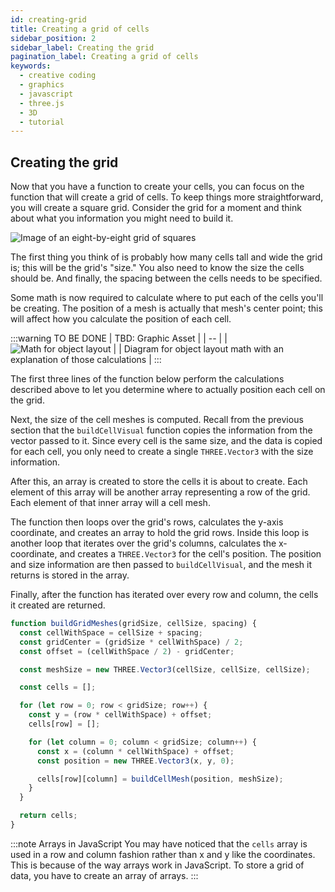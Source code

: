 ```yaml
---
id: creating-grid
title: Creating a grid of cells
sidebar_position: 2
sidebar_label: Creating the grid
pagination_label: Creating a grid of cells
keywords:
  - creative coding
  - graphics
  - javascript
  - three.js
  - 3D
  - tutorial
---
```


## Creating the grid

Now that you have a function to create your cells, you can focus on the function that will create a grid of cells. To keep things more straightforward, you will create a square grid. Consider the grid for a moment and think about what you information you might need to build it.

![Image of an eight-by-eight grid of squares](assets/square-grid.png "The grid")

The first thing you think of is probably how many cells tall and wide the grid is; this will be the grid's "size." You also need to know the size the cells should be. And finally, the spacing between the cells needs to be specified.

Some math is now required to calculate where to put each of the cells you'll be creating. The position of a mesh is actually that mesh's center point; this will affect how you calculate the position of each cell.

:::warning TO BE DONE
| TBD: Graphic Asset |
| -- |
| ![Math for object layout](../../static/img/asset-required.png "Math for object layout") |
| Diagram for object layout math with an explanation of those calculations |
:::

The first three lines of the function below perform the calculations described above to let you determine where to actually position each cell on the grid.

Next, the size of the cell meshes is computed. Recall from the previous section that the `buildCellVisual` function copies the information from the vector passed to it. Since every cell is the same size, and the data is copied for each cell, you only need to create a single `THREE.Vector3` with the size
information.

After this, an array is created to store the cells it is about to create. Each element of this array will be another array representing a row of the grid. Each element of that inner array will a cell mesh.

The function then loops over the grid's rows, calculates the y-axis coordinate, and creates an array to hold the grid rows. Inside this loop is another loop that iterates over the grid's columns, calculates the x-coordinate, and creates a `THREE.Vector3` for the cell's position. The position and size information are then passed to `buildCellVisual`, and the mesh it returns is stored in the array.

Finally, after the function has iterated over every row and column, the cells it created are returned.

```javascript
function buildGridMeshes(gridSize, cellSize, spacing) {
  const cellWithSpace = cellSize + spacing;
  const gridCenter = (gridSize * cellWithSpace) / 2;
  const offset = (cellWithSpace / 2) - gridCenter;

  const meshSize = new THREE.Vector3(cellSize, cellSize, cellSize);

  const cells = [];

  for (let row = 0; row < gridSize; row++) {
    const y = (row * cellWithSpace) + offset;
    cells[row] = [];

    for (let column = 0; column < gridSize; column++) {
      const x = (column * cellWithSpace) + offset;
      const position = new THREE.Vector3(x, y, 0);

      cells[row][column] = buildCellMesh(position, meshSize);
    }
  }

  return cells;
}
```

:::note Arrays in JavaScript
You may have noticed that the `cells` array is used in a row and column fashion rather than x and y like the coordinates. This is because of the way arrays work in JavaScript. To store a grid of data, you have to create an array of arrays.
:::
